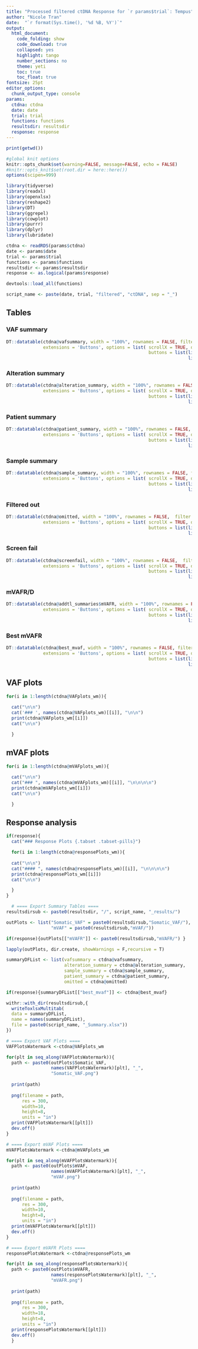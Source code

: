 ```yaml
---
title: "Processed filtered ctDNA Response for `r params$trial`: Tempus"
author: "Nicole Tran"
date:  "`r format(Sys.time(), '%d %B, %Y')`"
output:
  html_document:
    code_folding: show
    code_download: true
    collapsed: yes
    highlight: tango
    number_sections: no
    theme: yeti
    toc: true
    toc_float: true
fontsize: 25pt
editor_options:
  chunk_output_type: console
params:
  ctdna: ctdna
  date: date
  trial: trial
  functions: functions
  resultsdir: resultsdir
  response: response
---
```


<style>
table {
  white-space: nowrap;
}
</style>

```r
print(getwd())

#global knit options
knitr::opts_chunk$set(warning=FALSE, message=FALSE, echo = FALSE)
#knitr::opts_knit$set(root.dir = here::here()) 
options(scipen=999)

library(tidyverse)
library(readxl)
library(openxlsx)
library(reshape2)
library(DT)
library(ggrepel)
library(cowplot)
library(purrr)
library(dplyr)
library(lubridate)

```

```r

ctdna <- readRDS(params$ctdna)
date <- params$date
trial <- params$trial 
functions <- params$functions
resultsdir <- params$resultsdir
response <- as.logical(params$response)

devtools::load_all(functions)

script_name <- paste(date, trial, "filtered", "ctDNA", sep = "_")

```

## Tables {.tabset .tabset-pills}

### VAF summary

```r

DT::datatable(ctdna@vafsummary, width = "100%", rownames = FALSE, filter = "top", 
              extensions = 'Buttons', options = list( scrollX = TRUE, dom = "Bfrtip", 
                                                      buttons = list(list(extend = 'csv', filename= 'vaf_summary'),
                                                                     list(extend = 'excel', filename = 'vaf_summary'))))

```

### Alteration summary

```r
 
DT::datatable(ctdna@alteration_summary, width = "100%", rownames = FALSE, filter = "top", 
              extensions = 'Buttons', options = list( scrollX = TRUE, dom = "Bfrtip", 
                                                      buttons = list(list(extend = 'csv', filename= 'alt_summary'),
                                                                     list(extend = 'excel', filename = 'alt_summary'))))

```

### Patient summary

```r

DT::datatable(ctdna@patient_summary, width = "100%", rownames = FALSE,  filter = "top",
              extensions = 'Buttons', options = list( scrollX = TRUE, dom = "Bfrtip", 
                                                      buttons = list(list(extend = 'csv', filename= 'patient_summary'),
                                                                     list(extend = 'excel', filename = 'patient_summary'))))

```

### Sample summary

```r

DT::datatable(ctdna@sample_summary, width = "100%", rownames = FALSE, filter = "top",   
              extensions = 'Buttons', options = list( scrollX = TRUE, dom = "Bfrtip", 
                                                      buttons = list(list(extend = 'csv', filename= 'patient_summary'),
                                                                     list(extend = 'excel', filename = 'patient_summary'))))

```

### Filtered out

```r

DT::datatable(ctdna@omitted, width = "100%", rownames = FALSE,  filter = "top",
              extensions = 'Buttons', options = list( scrollX = TRUE, dom = "Bfrtip", 
                                                      buttons = list(list(extend = 'csv', filename= 'filtered_out'),
                                                                     list(extend = 'excel', filename = 'filtered_out'))))

```

### Screen fail

```r

DT::datatable(ctdna@screenfail, width = "100%", rownames = FALSE,  filter = "top",
              extensions = 'Buttons', options = list( scrollX = TRUE, dom = "Bfrtip", 
                                                      buttons = list(list(extend = 'csv', filename= 'screen_fail'),
                                                                     list(extend = 'excel', filename = 'screen_fail'))))

```

### mVAFR/D

```r

DT::datatable(ctdna@addtl_summaries$mVAFR, width = "100%", rownames = FALSE, filter = "top",
              extensions = 'Buttons', options = list( scrollX = TRUE, dom = "Bfrtip", 
                                                      buttons = list(list(extend = 'csv', filename= 'mvafr'),
                                                                     list(extend = 'excel', filename = 'mvafr'))))

```

### Best mVAFR

```r

DT::datatable(ctdna@best_mvaf, width = "100%", rownames = FALSE, filter = "top",
              extensions = 'Buttons', options = list( scrollX = TRUE, dom = "Bfrtip", 
                                                      buttons = list(list(extend = 'csv', filename= 'response_out'),
                                                                     list(extend = 'excel', filename = 'response_out'))))

```

## VAF plots {.tabset .tabset-pills}

```r

for(i in 1:length(ctdna@VAFplots_wm)){
  
  cat("\n\n")
  cat('### ', names(ctdna@VAFplots_wm)[[i]], "\n\n")
  print(ctdna@VAFplots_wm[[i]])
  cat("\n\n")

  }

```

## mVAF plots {.tabset .tabset-pills}

```r

for(i in 1:length(ctdna@mVAFplots_wm)){
  
  cat("\n\n")
  cat("### ", names(ctdna@mVAFplots_wm)[[i]], "\n\n\n\n")
  print(ctdna@mVAFplots_wm[[i]])
  cat("\n\n")

  }

```

## Response analysis
  
```r
if(response){
  cat("### Response Plots {.tabset .tabset-pills}")

  for(i in 1:length(ctdna@responsePlots_wm)){
  
  cat("\n\n")
  cat("#### ", names(ctdna@responsePlots_wm)[[i]], "\n\n\n\n")
  print(ctdna@responsePlots_wm[[i]])
  cat("\n\n")

  }
}
```


```r

  # ==== Export Summary Tables ====
resultsdirsub <- paste0(resultsdir, "/", script_name, "_results/")

outPlots <- list("Somatic_VAF" = paste0(resultsdirsub,"Somatic_VAF/"),
                 "mVAF" = paste0(resultsdirsub,"mVAF/"))

if(response){outPlots[["mVAFR"]] <- paste0(resultsdirsub,"mVAFR/") }

lapply(outPlots, dir.create, showWarnings = F,recursive = T)

summaryDFList <- list(vafsummary = ctdna@vafsummary, 
                      alteration_summary = ctdna@alteration_summary, 
                      sample_summary = ctdna@sample_summary, 
                      patient_summary = ctdna@patient_summary,
                      omitted = ctdna@omitted)

if(response){summaryDFList[["best_mvaf"]] <- ctdna@best_mvaf}

withr::with_dir(resultsdirsub,{
  writeToxlsxMultitab(
  data = summaryDFList,
  name = names(summaryDFList),
  file = paste0(script_name, "_Summary.xlsx"))
})

# ==== Export VAF Plots ====
VAFPlotsWatermark <-ctdna@VAFplots_wm

for(plt in seq_along(VAFPlotsWatermark)){
  path <- paste0(outPlots$Somatic_VAF,
                 names(VAFPlotsWatermark)[plt], "_",
                 "Somatic_VAF.png")
  
  print(path)
  
  png(filename = path,
      res = 300,
      width=10,
      height=8,
      units = "in")
  print(VAFPlotsWatermark[[plt]])
  dev.off()
}

# ==== Export mVAF Plots ====
mVAFPlotsWatermark <-ctdna@mVAFplots_wm

for(plt in seq_along(mVAFPlotsWatermark)){
  path <- paste0(outPlots$mVAF,
                 names(mVAFPlotsWatermark)[plt], "_",
                 "mVAF.png")
  
  print(path)
  
  png(filename = path,
      res = 300,
      width=10,
      height=8,
      units = "in")
  print(mVAFPlotsWatermark[[plt]])
  dev.off()
}

# ==== Export mVAFR Plots ====
responsePlotsWatermark <-ctdna@responsePlots_wm

for(plt in seq_along(responsePlotsWatermark)){
  path <- paste0(outPlots$mVAFR,
                 names(responsePlotsWatermark)[plt], "_",
                 "mVAFR.png")
  
  print(path)
  
  png(filename = path,
      res = 300,
      width=18,
      height=8,
      units = "in")
  print(responsePlotsWatermark[[plt]])
  dev.off()
  }



```
